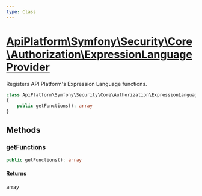```yaml
---
type: Class
---
```


# [ApiPlatform\Symfony\Security\Core\Authorization\ExpressionLanguageProvider](/docs/v3.1/reference/Symfony/Security/Core/Authorization/ExpressionLanguageProvider)

Registers API Platform's Expression Language functions.


```php
class ApiPlatform\Symfony\Security\Core\Authorization\ExpressionLanguageProvider implements Symfony\Component\ExpressionLanguage\ExpressionFunctionProviderInterface
{
    public getFunctions(): array
}
```
## Methods

### getFunctions



```php
public getFunctions(): array
```

#### Returns

array
